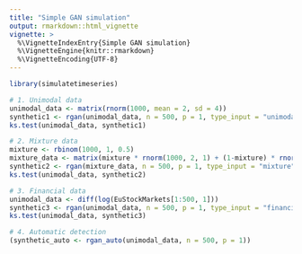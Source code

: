 ```yaml
---
title: "Simple GAN simulation"
output: rmarkdown::html_vignette
vignette: >
  %\VignetteIndexEntry{Simple GAN simulation}
  %\VignetteEngine{knitr::rmarkdown}
  %\VignetteEncoding{UTF-8}
---
```


```r
library(simulatetimeseries)
```


```r
# 1. Unimodal data
unimodal_data <- matrix(rnorm(1000, mean = 2, sd = 4))
synthetic1 <- rgan(unimodal_data, n = 500, p = 1, type_input = "unimodal")
ks.test(unimodal_data, synthetic1)

# 2. Mixture data  
mixture <- rbinom(1000, 1, 0.5)
mixture_data <- matrix(mixture * rnorm(1000, 2, 1) + (1-mixture) * rnorm(1000, 8, 2))
synthetic2 <- rgan(mixture_data, n = 500, p = 1, type_input = "mixture")
ks.test(unimodal_data, synthetic2)

# 3. Financial data
unimodal_data <- diff(log(EuStockMarkets[1:500, 1]))
synthetic3 <- rgan(unimodal_data, n = 500, p = 1, type_input = "financial")
ks.test(unimodal_data, synthetic3)

# 4. Automatic detection
(synthetic_auto <- rgan_auto(unimodal_data, n = 500, p = 1))
```


